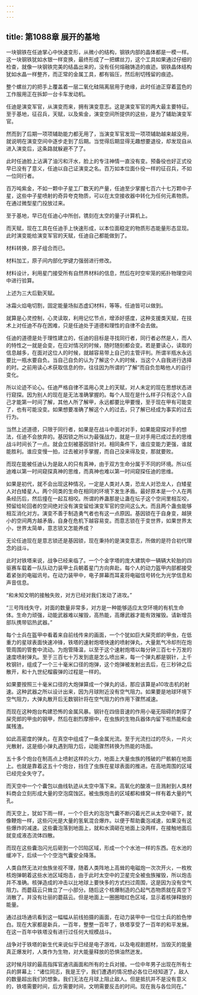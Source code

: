 ```yaml
---
---
---
```

title: 第1088章 展开的基地
---



一块钢铁在任迪掌心中快速变形，从微小的结构，钢铁内部的晶体都是一模一样。这一块钢铁犹如水银一样变换，最终形成了一把螺丝刀，这个工具如果通过仔细的检查，就像一块钢铁完美的结晶出来的，没有任何熔融铸造的痕迹。钢铁晶体结构犹如水晶一样整齐，而正常的金属工具，都有锻压，然后削切残留的痕迹。

整个螺丝刀的把手上覆盖着一层二氧化硅隔离层用于绝缘，此时任迪正穿着蓝色的工作服用正在拆卸一台卡车发动机。

任迪是演变军官，从演变而来，拥有演变意志。这是演变军官的两大最主要特征。至于基地，征召兵，天赋，以及紫金，演变空间所提供的这些，是为了辅助演变军官。

然而到了后期一项项辅助能力都无用了，当演变军官发现一项项辅助越来越没用，就说明在演变空间中逐步走到了后期。当觉得后期显得无趣想要退役，却发现自从进入演变后，这条路就躲避不了了。

此时任迪脸上沾满了油污和汗水，脸上的专注神情一直没有变。预备役也好正式役早已没有了意义，任迪以自己证演变之名。百万如本位面仆役一样的征召兵，不如一位同行者。

百万吨紫金，不如一颗中子星工厂数天的产量，任迪至少掌握七百六十七万颗中子星，这些中子星喷射的奇异夸克物质，可以在太空接收器中转化为任何元素物质。在通过微型星门投放过来。

至于基地，早已在任迪心中所创，镌刻在太空的量子计算机上。

而天赋，现在工具在任迪手上快速形成，以本位面稳定的物质形态能量形态显现。此时演变能给演变军官的天赋，任迪自己都能做到了。

材料转换，原子组合而已。

材料加工，原子间内部化学键力强弱进行修改。

材料设计，利用星门接受所有自然界材料的信息，然后在时空牢笼的拓扑物理空间中进行验算。

上述为三大后勤天赋。

冰霜火焰电切割，固定能量场拟态虚幻材料，等等。任迪皆可以做到。

就算是心灵控制，心灵读取，利用记忆节点，增添好感度，这种支援类天赋，在技术上对任迪不存在困难，只是任迪处于道德和理性的自律不会去做。

任迪的道德是处于理性建立的，任迪的目标是寻找同行者，同行者必然是人，而人的特性之一就是会变，在应对情况的时候，随时随刻都会变。若是要读心，读取的信息越多，在面对这位人的时候，就越容易带上自己的主管评判。所谓半瓶水永远要比一瓶水要自负。当自己自负的认为了解这个人的时候，当这个人自我进行选择的时。之前用读心术获取信息的你，往往因为所谓的“了解”而自负忽略他人的自行变化。

所以论迹不论心。任迪严格自律不滥用心灵上的天赋，对人未定的现在思想状态进行窥探。因为别人的现在是无法准确掌握的。每个人现在是什么样子只有这个人自己才能第一时间了解，其他人所了解甲，永远都要比甲要慢，至于现在甲有可能变了，也有可能没变。如果想要准确了解这个人的过去，只了解已经成为事实的过去行为。

当然上述道德，只限于同行者，如果是在战斗中面对对手，如果能窥探对手的想法，任迪不会放弃的。基因锁之所以为最强战力，就是一旦对手用已成过去的思维战斗时间长了一点。就会立刻被基因锁针对。相同条件下，谁应变能力更强，谁就能胜利。谁应变慢一拍，过去被对手掌握，而自己没来得及变，那就要败。

而现在能被任迪认为是敌人的只有真神，由于双方生命分属于不同的环境。所以任迪难以第一时间窥探真神的思维，而真神也难以第一时间窥探任迪的思维。

如果是初代，就不会出现这种情况，一定是人类对人类，恐龙人对恐龙人，白矮星人对白矮星人。两个同类的生命在相同的环境下发生矛盾。最好原本是一个人在两条经历后，然后撞在一起互相咬。所谓的养蛊那是让蛊在坛子这个空间里相互咬，预留给轮回者的空间绝对没有演变留给演变军官的空间这么大。而且两个蛊虫能够相互消化对方。演变不善于制造勇气者也有这一点原因。基因锁在于自身变，越狭小的空间两方越矛盾，自身在危机下越容易变。而意志锁在于变世界，如果世界太小，世界太简单，意志锁又怎能养成？

无论任迪现在是意志锁还是基因锁，现在秉持的是演变意志，所做的是符合初代理念的战斗。

此时对铁塔来说，战争已经来临了。一个个金字塔的庞大建筑中一辆辆大轮胎的四驱赛车载着一队队动力装甲士兵朝着星门方向奔赴。每个人的动力盔甲内部都接受着紧张的电磁讯号。在动力装甲中，电子屏幕而耳麦将电磁信号转化为光学信息和声音信息。

“和未知文明的接触失败，对方已经对我们发动了进攻。”

“三号阵线失守，对面的数量非常多，对方是一种能够适应太空环境的有机生命体。生命力顽强，动能武器难以摧毁，高热能，高爆武器才能有效摧毁。请新增员部队携带铝热武器。”

每个士兵在盔甲中看着来自前线传来的画面，一个个犹如巨大屎壳郎的甲虫，在低重力的星球表面快速冲锋，铁塔的速射炮塔快速的喷射弹丸，大量氮气冷却剂在炮管周围的管套中流动。为炮管降温，以至于这个速射炮塔以每分钟三百七十万发的速度喷射弹丸。至于三百七十万发到底是怎么喷出来，每一个弹丸都是钢针，上千枚钢针，组成了一个三十毫米口径的炮弹，这个炮弹被发射出去后，在三秒钟之后散开，和十九世纪榴霰弹的过程是一样的。

如果要按照三十毫米口径的大炮弹算成一个弹丸的话，那应该算是a10攻击机的射速。这种武器之所以设计出来，因为月球附近没有空气阻力。如果要是地球环境下空气阻力，大弹丸散开后无数钢针将在空气阻力的作用下骤然减速。

而现在这种炮台构建恐怖的金属风暴。钢针在四倍音速的作用小毫无阻碍的刺穿了屎壳郎的甲虫的钢甲，然后在剧烈摩擦中，在虫族的生物兵器体内留下啦热能和金属残渣。

如此高密度的弹丸，在真空中组成了一条金属光流。至于光流扫过的尽头，一片火光散射，这是细小弹丸遇到阻力后，动能骤然转换为热能的场面。

五十多个炮台在制高点上喷射这样的火力，地面上大量虫族的残破的尸骸躺在地面上。也就是靠着这五十个炮台，挡住了虫族在星球表面的推进。在高地周围的区域已经完全失守了。

而天空中一个个囊包以曲线轨迹从太空中落下来。高氧化的酸液一旦溅射到人类材料商会立刻形成大量的空泡腐蚀区。被虫族炮击的区域都和蜂窝一样有着大量的气孔。

而天空上，犹如下雨一样，一个个巨大的泡泡气囊不断闪着光芒从太空中砸下，就像鞭炮一样，这些闪光是大量的氢氧混合爆炸。以便于帮助囊泡减速，如果没有这些爆炸的减速。这些囊泡落到地面上，就和水滴砸在地面上没两样，在接触地面后就变成液态流体四散。

而现在这些囊泡闪光后砸到一个凹陷区域，形成一个个水池一样的东西。在水池的缓冲下，后续一个个空泡气囊安全降落。

人类自然无法对虫族坐视不理，随着人类阵地上高耸的电磁炮一次次开火，一枚枚核炮弹朝着这些水池区域炮击，由于此时太空中的卫星完全被虫族摧毁，所以炮击并不准确。核弹造成的冲击以比地球上要快多的方式扫过周围，这是因为没有空气阻力。而蘑菇云只耸立了一小部分。随后这个核爆制造的凸起气态物质就在真空下消散了。并没有壮丽的蘑菇云。但是地面上一圈圈暗红色区域，显示着核弹释放的能量。

通过战场通讯看到这一幅幅从前线拍摄的画面，在动力装甲中一位位士兵的脸色惨白。现在大家都是新兵，一百年，整整一百年了，铁塔享受了一百年的和平发展。在这一百年中铁塔没有进行过任何大规模战斗。

战争对于铁塔的新生代来说似乎已经是电子游戏，以及电视剧题材，当毁灭的能量真正爆发时，人类作为生物，对大能量释放的恐惧油然迸发。

这时候月球的最高指挥官通讯画面和所有的士兵对接。一位中年男子出现在所有士兵的屏幕上：“诸位同志，我是王宁，我们遭遇的情况想必各位已经知道了，敌人的数量超出我们的想象。我们无法在月球上阻止敌人。但是抵抗并不是没有意义的，铁塔需要时间，后方需要时间，文明需要反击的时间。现在我与各位同在。”